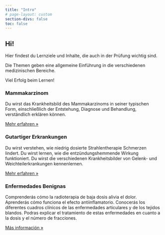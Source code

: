 ```yaml
---
title: "Intro"
# page-layout: custom
section-divs: false
toc: false
---
```


::: {.hero-banner}

::: {.hero-text}

# Hi!


Hier findest du Lernziele und Inhalte, die auch in der Prüfung wichtig sind.

Die Themen geben eine allgemeine Einführung in die verschiedenen medizinischen Bereiche.


Viel Erfolg beim Lernen!


:::

:::

::: {.content-block}
::: {.features}

::: {.feature}
### Mammakarzinom
Du wirst das Krankheitsbild des Mammakarzinoms in seiner typischen Form, einschließlich der Entstehung, Diagnose und Behandlung, verständlich erklären können.

::: {.learn-more}
[Mehr erfahren »](Mammakarzinom.qmd)
:::

:::

::: {.feature}
### Gutartiger Erkrankungen 
Du wirst verstehen, wie niedrig dosierte Strahlentherapie Schmerzen lindert. Du wirst lernen, wie die entzündungshemmende Wirkung funktioniert. Du wirst die verschiedenen Krankheitsbilder von Gelenk- und Weichteilerkrankungen kennenlernen.

::: {.learn-more}
[Mehr erfahren »](Gutartig.qmd)
:::

:::

::: {.feature}
### Enfermedades Benignas 
Comprenderás cómo la radioterapia de baja dosis alivia el dolor. Aprenderás cómo funciona el efecto antiinflamatorio. Conocerás los diferentes cuadros clínicos de las enfermedades articulares y de los tejidos blandos. Podras explicar el tratamiento de estas enfermedades en cuanto a la dosis y el número de fracciones. 

::: {.learn-more}
[Más información »](Benignas.qmd)
:::

:::


:::
:::

